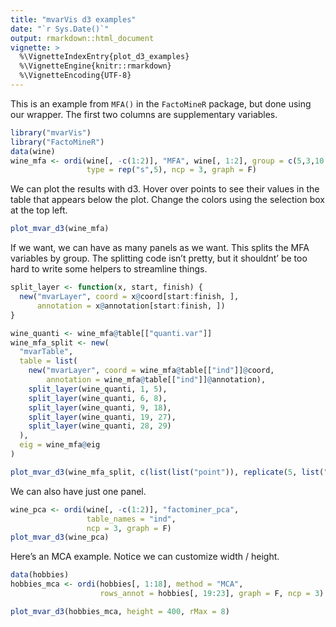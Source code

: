 ```yaml
---
title: "mvarVis d3 examples"
date: "`r Sys.Date()`"
output: rmarkdown::html_document
vignette: >
  %\VignetteIndexEntry{plot_d3_examples}
  %\VignetteEngine{knitr::rmarkdown}
  %\VignetteEncoding{UTF-8}
---
```


This is an example from `MFA()` in the `FactoMineR` package, but done
using our wrapper. The first two columns are supplementary variables.

```r
library("mvarVis")
library("FactoMineR")
data(wine)
wine_mfa <- ordi(wine[, -c(1:2)], "MFA", wine[, 1:2], group = c(5,3,10,9,2),
                 type = rep("s",5), ncp = 3, graph = F)
```
We can plot the results with d3. Hover over points to see their values in
the table that appears below the plot. Change the colors using the
selection box at the top left.

```r
plot_mvar_d3(wine_mfa)
```

If we want, we can have as many panels as we want. This splits the MFA
variables by group. The splitting code isn't pretty, but it shouldnt'
be too hard to write some helpers to streamline things.

```r
split_layer <- function(x, start, finish) {
  new("mvarLayer", coord = x@coord[start:finish, ],
      annotation = x@annotation[start:finish, ])
}

wine_quanti <- wine_mfa@table[["quanti.var"]]
wine_mfa_split <- new(
  "mvarTable",
  table = list(
    new("mvarLayer", coord = wine_mfa@table[["ind"]]@coord,
        annotation = wine_mfa@table[["ind"]]@annotation),
    split_layer(wine_quanti, 1, 5),
    split_layer(wine_quanti, 6, 8),
    split_layer(wine_quanti, 9, 18),
    split_layer(wine_quanti, 19, 27),
    split_layer(wine_quanti, 28, 29)
  ),
  eig = wine_mfa@eig
)

plot_mvar_d3(wine_mfa_split, c(list(list("point")), replicate(5, list("text", "arrow"), simplify = F)))
```

We can also have just one panel.

```r
wine_pca <- ordi(wine[, -c(1:2)], "factominer_pca",
                 table_names = "ind",
                 ncp = 3, graph = F)
plot_mvar_d3(wine_pca)
```

Here's an MCA example. Notice we can customize width / height.

```r
data(hobbies)
hobbies_mca <- ordi(hobbies[, 1:18], method = "MCA",
                    rows_annot = hobbies[, 19:23], graph = F, ncp = 3)
```

```r
plot_mvar_d3(hobbies_mca, height = 400, rMax = 8)
```

